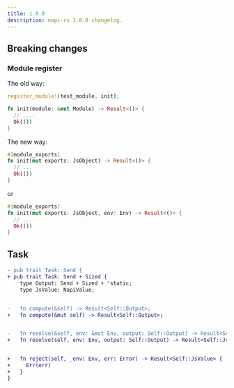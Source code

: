 ```yaml
---
title: 1.0.0
description: napi-rs 1.0.0 changelog.
---
```


## Breaking changes

### Module register

The old way:

```rust
register_module!(test_module, init);

fn init(module: &mut Module) -> Result<()> {
  // ....
  Ok(())
}
```

The new way:

```rust
#[module_exports]
fn init(mut exports: JsObject) -> Result<()> {
  // ...
  Ok(())
}
```

or

```rust
#[module_exports]
fn init(mut exports: JsObject, env: Env) -> Result<()> {
  // ...
  Ok(())
}
```

## Task

```diff
- pub trait Task: Send {
+ pub trait Task: Send + Sized {
    type Output: Send + Sized + 'static;
    type JsValue: NapiValue;


-   fn compute(&self) -> Result<Self::Output>;
+   fn compute(&mut self) -> Result<Self::Output>;


-   fn resolve(&self, env: &mut Env, output: Self::Output) -> Result<Self::JsValue>;
+   fn resolve(self, env: Env, output: Self::Output) -> Result<Self::JsValue>;


+   fn reject(self, _env: Env, err: Error) -> Result<Self::JsValue> {
+     Err(err)
+   }
}

```
